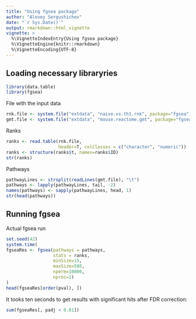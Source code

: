 ```yaml
---
title: "Using fgsea package"
author: "Alexey Sergushichev"
date: "`r Sys.Date()`"
output: rmarkdown::html_vignette
vignette: >
  %\VignetteIndexEntry{Using fgsea package}
  %\VignetteEngine{knitr::rmarkdown}
  %\VignetteEncoding{UTF-8}
---
```


## Loading necessary libraryries

```r
library(data.table)
library(fgsea)
```

File with the input data

```r
rnk.file <- system.file("extdata", "naive.vs.th1.rnk", package="fgsea")
gmt.file <- system.file("extdata", "mouse.reactome.gmt", package="fgsea")
```

Ranks

```r
ranks <- read.table(rnk.file,
                    header=T, colClasses = c("character", "numeric"))
ranks <- structure(ranks$t, names=ranks$ID)
str(ranks)
```

Pathways

```r
pathwayLines <- strsplit(readLines(gmt.file), "\t")
pathways <- lapply(pathwayLines, tail, -2)
names(pathways) <- sapply(pathwayLines, head, 1)
str(head(pathways))
```

## Running fgsea

Actual fgsea run

```r
set.seed(42)
system.time(
fgseaRes <- fgsea(pathways = pathways, 
                  stats = ranks,
                  minSize=15,
                  maxSize=500,
                  nperm=10000,
                  nproc=1)
)
head(fgseaRes[order(pval), ])
```

It tooks ten seconds to get results with significant hits after FDR correction:
```r
sum(fgseaRes[, padj < 0.01])
```
